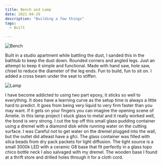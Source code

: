 ```yaml
---
title: Bench and Lamp
date: 2021-04-29
description: "Building a few things"
tags:
  - Built

---
```


![Bench](./bench.jpg)

Built in a studio apartment while battling the dust, I sanded this in the bathtub to keep the dust down. Rounded corners and angled legs. Just an attempt to keep it simple and functional.
Made with hand saw, hole saw, chisel to reduce the diameter of the leg ends. Fun to build, fun to sit on. I added a cross beam under the seat to stiffen. 

![Lamp](./lamp.jpg)

I have become addicted to using two part epoxy, it sticks so well to everything. It does have a learning curve as the setup time is always a little hard to predict. It goes from being very liquid to very firm faster than you may want. If it gets on your fingers you can imagine the opening scene of Amelie.
In this lamp project I stuck glass to metal and it really worked well, the bond is very strong. I cut the top off this small glass pudding container using a dremel with a diamond disk while running water
on the cutting surface. I was Careful not to get water on the dremel plugged into the wall, but the outlet did atleast have a gfci. The glass container was filled with
silca beads from dry pack packets for light diffusion. The light source is a small 3000k LED with a ceramic G8 base that fit perfectly in a glass topo chico bottle neck I also salvaged with my dremel.
The wooden base I found at a thrift store and drilled holes through it for a cloth cord.
